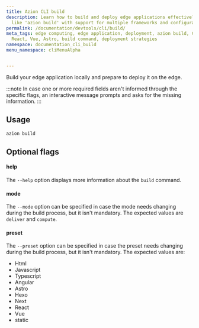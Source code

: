 ```yaml
---
title: Azion CLI build
description: Learn how to build and deploy edge applications effectively using commands
  like 'azion build' with support for multiple frameworks and configurations.
permalink: /documentation/devtools/cli/build/
meta_tags: edge computing, edge application, deployment, azion build, CLI, Javascript,
  React, Vue, Astro, build command, deployment strategies
namespace: documentation_cli_build
menu_namespace: cliMenuAlpha


---
```


Build your edge application locally and prepare to deploy it on the edge.

:::note 
In case one or more required fields aren't informed through the specific flags, an interactive message prompts and asks for the missing information.
:::

## Usage

```bash
azion build
```

## Optional flags

#### help

The `--help` option displays more information about the `build` command.

#### mode

The `--mode` option can be specified in case the mode needs changing during the build process, but it isn't mandatory. The expected values are `deliver` and `compute`.

#### preset

The `--preset` option can be specified in case the preset needs changing during the build process, but it isn't mandatory. The expected values are:

- Html
- Javascript
- Typescript
- Angular
- Astro
- Hexo
- Next 
- React
- Vue
- static
